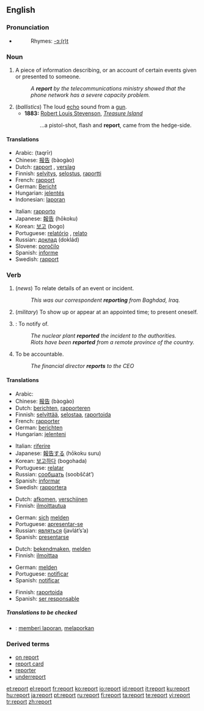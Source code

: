 ==English==

===Pronunciation===
*{{audio|en-us-report.ogg|Audio (US)}}
*:Rhymes: [[Rhymes:English:-ɔː(r)t|-ɔː(r)t]]

===Noun===
{{en-noun}}

# A piece of information describing, or an account of certain events given or presented to someone.
#:''A '''report''' by the telecommunications ministry showed that the phone network has a severe capacity problem.''
# (''ballistics'') The loud [[echo]] sound from a [[gun]].
#*'''1883:''' [[w:Robert Louis Stevenson|Robert Louis Stevenson]], ''[[w:Treasure Island|Treasure Island]]''
#*: ...a pistol-shot, flash and '''report''', came from the hedge-side.

====Translations====
{{trans-top|information describing events}}
*Arabic: {{ARchar|[[تقرير]]}} (taqrīr)
*Chinese: [[报告]] (bàogào)
*Dutch: [[rapport]] {{n}}, [[verslag]] {{n}}
*Finnish: [[selvitys]], [[selostus]], [[raportti]]
*French: [[rapport]] {{m}}
*German: [[Bericht]] {{m}}
*Hungarian: [[jelentés]]
*Indonesian: [[laporan]]
{{trans-mid}}
*Italian: [[rapporto]] {{m}}
*Japanese: [[報告]] (hōkoku)
*Korean: [[보고]] (bogo)
*Portuguese: [[relatório]] {{m}}, [[relato]] {{m}}
*Russian: [[доклад]] (doklád) {{m}}
*Slovene: [[poročilo]] {{n}}
*Spanish: [[informe]] {{m}}
*Swedish: [[rapport]] {{c}}
{{trans-bottom}}

===Verb===
{{en-verb}}

# {{intransitive}} (''news'') To relate details of an event or incident.
#:''This was our correspondent '''reporting''' from Baghdad, Iraq.''
# {{intransitive}} (''military'') To show up or appear at an appointed time; to present oneself.
# {{transitive}}: To notify of.
#:''The nuclear plant '''reported''' the incident to the authorities.''
#:''Riots have been '''reported''' from a remote province of the country.''
#To be accountable.
#:''The financial director '''reports''' to the CEO''

====Translations====
{{trans-top|to relate event}}
*Arabic: {{ARchar|[[وصف]]}} {{IPAchar|(wáʂafa)}}
*Chinese: [[报告]] (bàogào)
*Dutch: [[berichten]], [[rapporteren]]
*Finnish: [[selvittää]], [[selostaa]], [[raportoida]]
*French: [[rapporter]]
*German: [[berichten]]
*Hungarian: [[jelenteni]]
{{trans-mid}}
*Italian: [[riferire]]
*Japanese: [[報告]]する (hōkoku suru)
*Korean: [[보고하다]] (bogohada)
*Portuguese: [[relatar]]
*Russian: [[сообщать]] (soobščát’)
*Spanish: [[informar]]
*Swedish: [[rapportera]]
{{trans-bottom}}

{{trans-top|appear or present oneself}}
*Dutch: [[afkomen]], [[verschijnen]]
*Finnish: [[ilmoittautua]]
{{trans-mid}}
*German: [[sich]] [[melden]]
*Portuguese: [[apresentar-se]]
*Russian: [[являться]] (javlát’s’a)
*Spanish: [[presentarse]]
{{trans-bottom}}

{{trans-top|to notify}}
*Dutch: [[bekendmaken]], [[melden]]
*Finnish: [[ilmoittaa]]
{{trans-mid}}
*German: [[melden]]
*Portuguese: [[notificar]]
*Spanish: [[notificar]]
{{trans-bottom}}

{{trans-top|to be accountable}}
*Finnish: [[raportoida]]
*Spanish: [[ser responsable]]
{{trans-mid}}
{{trans-bottom}}

=====Translations to be checked=====
{{checktrans}}
{{top}}
*{{ttbc|Indonesian}}: [[memberi laporan]], [[melaporkan]]
{{bottom}}

===Derived terms===
*[[on report]]
*[[report card]]
*[[reporter]]
*[[underreport]]

[[et:report]]
[[el:report]]
[[fr:report]]
[[ko:report]]
[[io:report]]
[[id:report]]
[[it:report]]
[[ku:report]]
[[hu:report]]
[[ja:report]]
[[pt:report]]
[[ru:report]]
[[fi:report]]
[[ta:report]]
[[te:report]]
[[vi:report]]
[[tr:report]]
[[zh:report]]